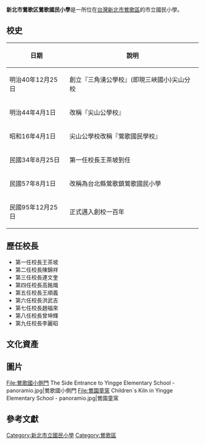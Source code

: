 {{multiple issues|
{{expand|time=2016-04-17T09:29:56+00:00}}
{{prose|time=2016-04-17T09:29:56+00:00}}
}}
{{Infobox School
| name           = 新北市鶯歌區鶯歌國民小學
| other_name     = New Taipei City Yingko Elementary School
| logo           = [[File:新北市鶯歌區鶯歌國民小學校徽.png|File:新北市鶯歌區鶯歌國民小學校徽.png]]
| image          = [[File:新北市鶯歌區鶯歌國民小學.jpg|300px]]
| caption        = 鶯歌國民小學校徽及正門
| motto          = 
| established    = 1907年創立[[新北市三峽區三峽國民小學|三角湧公學校]]尖山分校<br>1911年獨立為尖山公學校
| closed         = 
| type           = 市立國民小學
| affiliation    = 新北市政府
| district       = [[新北市|新北市]][[鶯歌區|鶯歌區]]
| grades         = 共60班
| president      = 
| principal      = 黃國鏘
| director       = 
| staff          = 134人
| students       = 1478人
| area           = 
| athletics      = 
| location       = {{flagicon|TWN}} [[新北市|新北市]][[鶯歌區|鶯歌區]]尖山埔路106號
| telephone      = +886-2-2679-2038
| fax            = +886-2-2678-4724
| website        = [https://www.ykes.ntpc.edu.tw/ www.ykes.ntpc.edu.tw]
}}
'''新北市鶯歌区鶯歌國民小學'''是一所位在[[台灣|台灣]][[新北市|新北市]][[鶯歌區|鶯歌區]]的市立國民小學。

== 校史 ==
{| class="wikitable"
|-
! 日期 !! 說明
|-
| 明治40年12月25日 || 創立『三角湧公學校』(即現三峽國小)尖山分校
|-
| 明治44年4月1日 || 改稱『尖山公學校』
|-
| 昭和16年4月1日 || 尖山公學校改稱『鶯歌國民學校』
|-
| 民國34年8月25日 || 第一任校長王茶坡到任
|-
| 民國57年8月1日 || 改稱為台北縣鶯歌鎮鶯歌國民小學
|-
| 民國95年12月25日 || 正式邁入創校一百年
|}

== 歷任校長 ==
* 第一任校長王茶坡
* 第二任校長陳錦祥
* 第三任校長連文奎
* 第四任校長高銘熾
* 第五任校長王順義
* 第六任校長洪武吉
* 第七任校長趙福來
* 第八任校長曾坤輝
* 第九任校長李麗昭

== 文化資產 ==
{{TW monument
|name=鶯歌國小舊校舍
|image=File:鶯歌國小日據時代舊房舍 Japanese Era Old House in Yingge Elementary School - panoramio.jpg
|imagename=
|formername=
|othername=
|class=其他設施
|level=歷史建築
|date=
|location=新北市鶯歌區尖山埔路106號
|time=1938年
|open=
|used_by=
|owner=
|reg_url=https://nchdb.boch.gov.tw/assets/overview/historicalBuilding/20150813000001
}}

== 圖片 ==
<gallery>
File:鶯歌國小側門 The Side Entrance to Yingge Elementary School - panoramio.jpg|鶯歌國小側門
File:鶯園童窯 Children`s Kiln in Yingge Elementary School - panoramio.jpg|鶯園童窯
</gallery>

== 參考文獻 ==
{{refs}}

{{新北市國民中小學}}
[[Category:新北市立國民小學|Category:新北市立國民小學]]
[[Category:鶯歌區|Category:鶯歌區]]